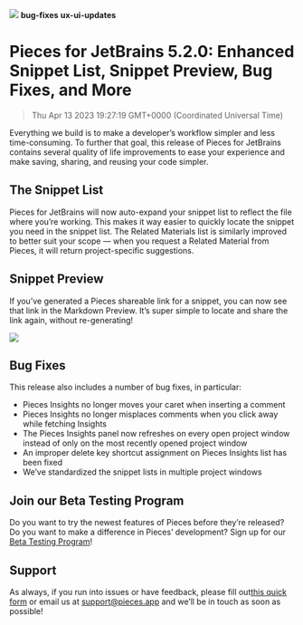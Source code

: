 ![](https://uploads-ssl.webflow.com/6143afec68f555387049efb3/643857959a416543cdfb083a_jetbrains-520_508e9b051078e1819b714f7448b19afd_2000.jpeg)
**bug-fixes** **ux-ui-updates**
# Pieces for JetBrains 5.2.0: Enhanced Snippet List, Snippet Preview, Bug Fixes, and More
> Thu Apr 13 2023 19:27:19 GMT+0000 (Coordinated Universal Time)

Everything we build is to make a developer’s workflow simpler and less time-consuming. To further that goal, this release of Pieces for JetBrains contains several quality of life improvements to ease your experience and make saving, sharing, and reusing your code simpler.

## The Snippet List

Pieces for JetBrains will now auto-expand your snippet list to reflect the file where you’re working. This makes it way easier to quickly locate the snippet you need in the snippet list.
The Related Materials list is similarly improved to better suit your scope — when you request a Related Material from Pieces, it will return project-specific suggestions.

## Snippet Preview

If you’ve generated a Pieces shareable link for a snippet, you can now see that link in the Markdown Preview. It’s super simple to locate and share the link again, without re-generating!

![](https://uploads-ssl.webflow.com/6143afec68f555387049efb3/643857969a41658fbafb083b_screenshot-2023-04-13-at-30752-pm_32357d204d33d4bb24266768c2cd417e_800.jpeg)

## Bug Fixes
This release also includes a number of bug fixes, in particular:
- Pieces Insights no longer moves your caret when inserting a comment
- Pieces Insights no longer misplaces comments when you click away while fetching Insights
- The Pieces Insights panel now refreshes on every open project window instead of only on the most recently opened project window
- An improper delete key shortcut assignment on Pieces Insights list has been fixed
- We’ve standardized the snippet lists in multiple project windows

## Join our Beta Testing Program
Do you want to try the newest features of Pieces before they’re released? Do you want to make a difference in Pieces’ development? Sign up for our <a href="https://getpieces.typeform.com/to/XGGlUqEI" target="_blank" rel="noopener noreferrer">Beta Testing Program</a>!

## Support
As always, if you run into issues or have feedback, please fill out<a href="https://getpieces.typeform.com/to/mCjBSIjF" target="_blank" rel="noopener noreferrer">this quick form</a> or email us at <a href="mailto:support@pieces.app" target="_blank" rel="noopener noreferrer">support@pieces.app</a> and we’ll be in touch as soon as possible!
